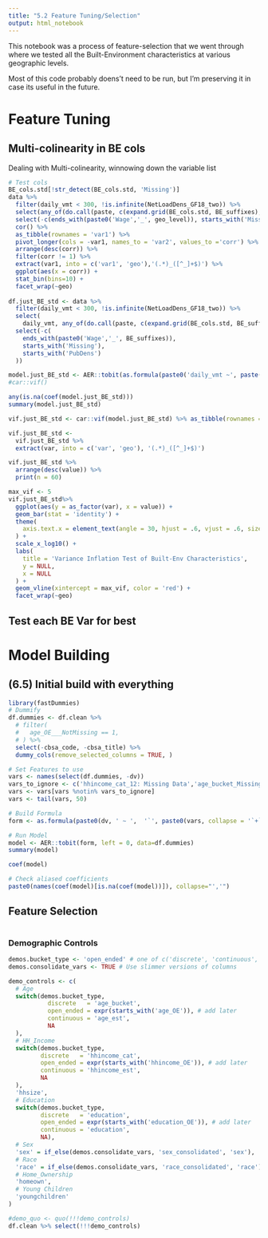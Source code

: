```yaml
---
title: "5.2 Feature Tuning/Selection"
output: html_notebook
---
```


This notebook was a process of feature-selection that we went through where we tested all the Built-Environment characteristics at various geographic levels.

Most of this code probably doens't need to be run, but I'm preserving it in case its useful in the future.


# Feature Tuning


## Multi-colinearity in BE cols
Dealing with Multi-colinearity, winnowing down the variable list
```r
# Test cols
BE_cols.std[!str_detect(BE_cols.std, 'Missing')]
data %>% 
  filter(daily_vmt < 300, !is.infinite(NetLoadDens_GF18_two)) %>%
  select(any_of(do.call(paste, c(expand.grid(BE_cols.std, BE_suffixes), sep='_')))) %>% 
  select(-c(ends_with(paste0('Wage','_', geo_level)), starts_with('Missing'))) %>%
  cor() %>% 
  as_tibble(rownames = 'var1') %>%
  pivot_longer(cols = -var1, names_to = 'var2', values_to ='corr') %>%
  arrange(desc(corr)) %>%
  filter(corr != 1) %>%
  extract(var1, into = c('var1', 'geo'),'(.*)_([^_]+$)') %>%
  ggplot(aes(x = corr)) + 
  stat_bin(bins=10) + 
  facet_wrap(~geo)
  
df.just_BE_std <- data %>% 
  filter(daily_vmt < 300, !is.infinite(NetLoadDens_GF18_two)) %>%
  select(
    daily_vmt, any_of(do.call(paste, c(expand.grid(BE_cols.std, BE_suffixes), sep='_')))) %>% 
  select(-c(
    ends_with(paste0('Wage','_', BE_suffixes)), 
    starts_with('Missing'),
    starts_with('PubDens')
  ))

model.just_BE_std <- AER::tobit(as.formula(paste0('daily_vmt ~', paste(names(select(df.just_BE_std, -daily_vmt)), collapse = '+'))), left = 0, data = df.just_BE_std)
#car::vif()

any(is.na(coef(model.just_BE_std)))
summary(model.just_BE_std)

vif.just_BE_std <- car::vif(model.just_BE_std) %>% as_tibble(rownames = 'var')

vif.just_BE_std <- 
  vif.just_BE_std %>%
  extract(var, into = c('var', 'geo'), '(.*)_([^_]+$)')

vif.just_BE_std %>%
  arrange(desc(value)) %>%
  print(n = 60)

max_vif <- 5
vif.just_BE_std%>%
  ggplot(aes(y = as_factor(var), x = value)) + 
  geom_bar(stat = 'identity') + 
  theme(
    axis.text.x = element_text(angle = 30, hjust = .6, vjust = .6, size = 9),
  ) + 
  scale_x_log10() + 
  labs(
    title = 'Variance Inflation Test of Built-Env Characteristics',
    y = NULL,
    x = NULL
  ) + 
  geom_vline(xintercept = max_vif, color = 'red') + 
  facet_wrap(~geo)
```

## Test each BE Var for best 


# Model Building

## (6.5) Initial build with everything
```r
library(fastDummies)
# Dummify
df.dummies <- df.clean %>% 
  # filter(
  #   age_OE___NotMissing == 1,
  # ) %>%
  select(-cbsa_code, -cbsa_title) %>%
  dummy_cols(remove_selected_columns = TRUE, )

# Set Features to use
vars <- names(select(df.dummies, -dv))
vars_to_ignore <- c('hhincome_cat_12: Missing Data','age_bucket_Missing','race_White','race_consolidated_AAPI','race_consolidated_AfAm','race_consolidated_AI_Other_Multiple','race_consolidated_Missing', 'race_consolidated_Other_Multiple_Missing','race_consolidated_White','education_Missing','homeown_Rent','sex_Missing','sex_consolidated_Male','sex_consolidated_Not_Male')
vars <- vars[vars %notin% vars_to_ignore]
vars <- tail(vars, 50)

# Build Formula
form <- as.formula(paste0(dv, ' ~ ',  '`', paste0(vars, collapse = '`+`'), '`'))

# Run Model
model <- AER::tobit(form, left = 0, data=df.dummies)
summary(model)

coef(model)

# Check aliased coefficients
paste0(names(coef(model)[is.na(coef(model))]), collapse="','")
```

## Feature Selection
```r


```

### Demographic Controls
```r
demos.bucket_type <- 'open_ended' # one of c('discrete', 'continuous', 'open_ended')
demos.consolidate_vars <- TRUE # Use slimmer versions of columns

demo_controls <- c(
  # Age 
  switch(demos.bucket_type, 
           discrete   = 'age_bucket',
           open_ended = expr(starts_with('age_OE')), # add later
           continuous = 'age_est',
           NA
  ),
  # HH_Income
  switch(demos.bucket_type,
         discrete   = 'hhincome_cat',
         open_ended = expr(starts_with('hhincome_OE')), # add later
         continuous = 'hhincome_est',
         NA
  ),
  'hhsize', 
  # Education
  switch(demos.bucket_type, 
         discrete   = 'education',
         open_ended = expr(starts_with('education_OE')), # add later
         continuous = 'education',
         NA),
  # Sex
  'sex' = if_else(demos.consolidate_vars, 'sex_consolidated', 'sex'), 
  # Race
  'race' = if_else(demos.consolidate_vars, 'race_consolidated', 'race'), 
  # Home_Ownership
  'homeown', 
  # Young Children
  'youngchildren'
)

#demo_quo <- quo(!!!demo_controls)
df.clean %>% select(!!!demo_controls)
```
